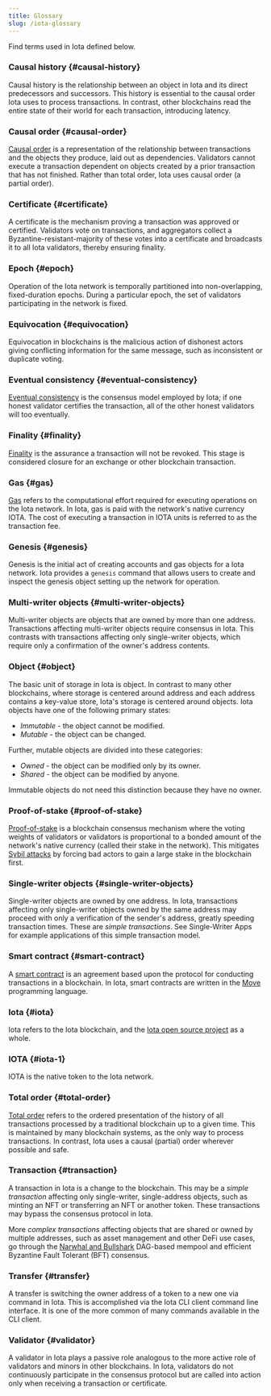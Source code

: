 ```yaml
---
title: Glossary
slug: /iota-glossary
---
```


Find terms used in Iota defined below.

### Causal history {#causal-history}

Causal history is the relationship between an object in Iota and its direct predecessors and successors. This history is essential to the causal order Iota uses to process transactions. In contrast, other blockchains read the entire state of their world for each transaction,
introducing latency.

### Causal order {#causal-order}

[Causal order](https://www.scattered-thoughts.net/writing/causal-ordering/) is a representation of the relationship between transactions and the objects they produce, laid out as dependencies. Validators cannot execute a transaction dependent on objects created by a prior transaction that has not finished. Rather than total order, Iota uses causal order (a partial order).

### Certificate {#certificate}

A certificate is the mechanism proving a transaction was approved or certified. Validators vote on transactions, and aggregators collect a Byzantine-resistant-majority of these votes into a certificate and broadcasts it to all Iota validators, thereby ensuring finality.

### Epoch {#epoch}

Operation of the Iota network is temporally partitioned into non-overlapping, fixed-duration epochs. During a particular epoch, the set of validators participating in the network is fixed.

### Equivocation {#equivocation}

Equivocation in blockchains is the malicious action of dishonest actors giving conflicting information for the same message, such as inconsistent or duplicate voting.

### Eventual consistency {#eventual-consistency}

[Eventual consistency](https://en.wikipedia.org/wiki/Eventual_consistency) is the consensus model employed by Iota; if one honest validator
certifies the transaction, all of the other honest validators will too eventually.

### Finality {#finality}

[Finality](https://medium.com/mechanism-labs/finality-in-blockchain-consensus-d1f83c120a9a) is the assurance a transaction will not be revoked. This stage is considered closure for an exchange or other blockchain transaction.

### Gas {#gas}

[Gas](https://ethereum.org/en/developers/docs/gas/) refers to the computational effort required for executing operations on the Iota network. In Iota, gas is paid with the network's native currency IOTA. The cost of executing a transaction in IOTA units is referred to as the transaction fee.

### Genesis {#genesis}

Genesis is the initial act of creating accounts and gas objects for a Iota network. Iota provides a `genesis` command that allows users to create and inspect the genesis object setting up the network for operation.

### Multi-writer objects {#multi-writer-objects}

Multi-writer objects are objects that are owned by more than one address. Transactions affecting multi-writer objects require consensus in Iota. This contrasts with transactions affecting only single-writer objects, which require only a confirmation of the owner's address contents.

### Object {#object}

The basic unit of storage in Iota is object. In contrast to many other blockchains, where storage is centered around address and each address contains a key-value store, Iota's storage is centered around objects. Iota objects have one of the following primary states:

- _Immutable_ - the object cannot be modified.
- _Mutable_ - the object can be changed.

Further, mutable objects are divided into these categories:

- _Owned_ - the object can be modified only by its owner.
- _Shared_ - the object can be modified by anyone.

Immutable objects do not need this distinction because they have no owner.

### Proof-of-stake {#proof-of-stake}

[Proof-of-stake](https://en.wikipedia.org/wiki/Proof_of_stake) is a blockchain consensus mechanism where the voting weights of validators or validators is proportional to a bonded amount of the network's native currency (called their stake in the network). This mitigates [Sybil attacks](https://en.wikipedia.org/wiki/Sybil_attack) by forcing bad actors to gain a large stake in the blockchain first.

### Single-writer objects {#single-writer-objects}

Single-writer objects are owned by one address. In Iota, transactions affecting only single-writer objects owned by the same address may proceed with only a verification of the sender's address, greatly speeding transaction times. These are _simple transactions_. See Single-Writer Apps for example applications of this simple transaction model.

### Smart contract {#smart-contract}

A [smart contract](https://en.wikipedia.org/wiki/Smart_contract) is an agreement based upon the protocol for conducting transactions in a blockchain. In Iota, smart contracts are written in the [Move](https://github.com/MystenLabs/awesome-move) programming language.

### Iota {#iota}

Iota refers to the Iota blockchain, and the [Iota open source project](https://github.com/iotaledger/kinesis/) as a whole.

### IOTA {#iota-1}

IOTA is the native token to the Iota network.

### Total order {#total-order}

[Total order](https://en.wikipedia.org/wiki/Total_order) refers to the ordered presentation of the history of all transactions processed by a traditional blockchain up to a given time. This is maintained by many blockchain systems, as the only way to process transactions. In contrast, Iota uses a causal (partial) order wherever possible and safe.

### Transaction {#transaction}

A transaction in Iota is a change to the blockchain. This may be a _simple transaction_ affecting only single-writer, single-address objects, such as minting an NFT or transferring an NFT or another token. These transactions may bypass the consensus protocol in Iota.

More _complex transactions_ affecting objects that are shared or owned by multiple addresses, such as asset management and other DeFi use cases, go through the [Narwhal and Bullshark](https://github.com/MystenLabs/narwhal) DAG-based mempool and efficient Byzantine Fault Tolerant (BFT) consensus.

### Transfer {#transfer}

A transfer is switching the owner address of a token to a new one via command in Iota. This is accomplished via the Iota CLI client command line interface. It is one of the more common of many commands available in the CLI client.

### Validator {#validator}

A validator in Iota plays a passive role analogous to the more active role of validators and minors in other blockchains. In Iota, validators do not continuously participate in the consensus protocol but are called into action only when receiving a transaction or
certificate.
